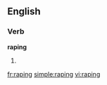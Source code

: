 
==English==

===Verb===
'''raping'''

# {{present participle of|[[rape]]}}

[[fr:raping]]
[[simple:raping]]
[[vi:raping]]